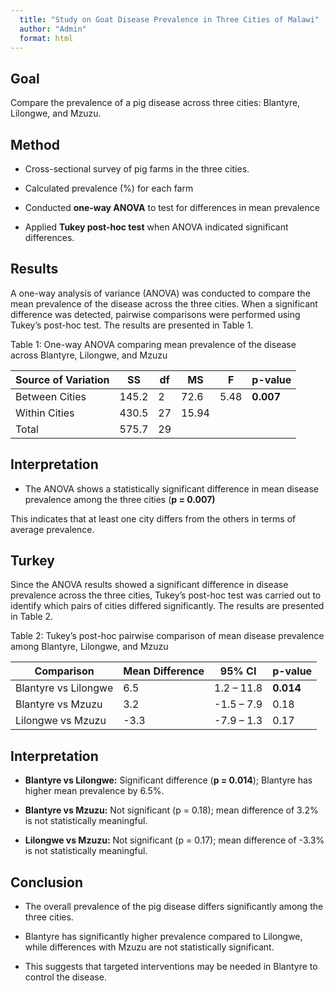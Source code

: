 ```yaml
---
  title: "Study on Goat Disease Prevalence in Three Cities of Malawi"
  author: "Admin"
  format: html
---
```

## Goal
Compare the prevalence of a pig disease across three cities: Blantyre, Lilongwe, and Mzuzu.

## Method

- Cross-sectional survey of pig farms in the three cities.

- Calculated prevalence (%) for each farm

- Conducted **one-way ANOVA** to test for differences in mean prevalence

- Applied **Tukey post-hoc test** when ANOVA indicated significant differences.

## Results

A one-way analysis of variance (ANOVA) was conducted to compare the mean prevalence of the disease across the three cities. When a significant difference was detected, pairwise comparisons were performed using Tukey’s post-hoc test. The results are presented in Table 1.

Table 1: One-way ANOVA comparing mean prevalence of the disease across Blantyre, Lilongwe, and Mzuzu


| Source of Variation | SS    | df | MS    | F    | p-value   |
| ------------------- | ----- | -- | ----- | ---- | --------- |
| Between Cities      | 145.2 | 2  | 72.6  | 5.48 | **0.007** |
| Within Cities       | 430.5 | 27 | 15.94 |      |           |
| Total               | 575.7 | 29 |       |      |           |


## Interpretation

-    The ANOVA shows a statistically significant difference in mean disease prevalence among the three cities (**p = 0.007)**

This indicates that at least one city differs from the others in terms of average prevalence.

## Turkey

Since the ANOVA results showed a significant difference in disease prevalence across the three cities, Tukey’s post-hoc test was carried out to identify which pairs of cities differed significantly. The results are presented in Table 2.

Table 2: Tukey’s post-hoc pairwise comparison of mean disease prevalence among Blantyre, Lilongwe, and Mzuzu

| Comparison           | Mean Difference | 95% CI     | p-value   |
| -------------------- | --------------- | ---------- | --------- |
| Blantyre vs Lilongwe | 6.5             | 1.2 – 11.8 | **0.014** |
| Blantyre vs Mzuzu    | 3.2             | -1.5 – 7.9 | 0.18      |
| Lilongwe vs Mzuzu    | -3.3            | -7.9 – 1.3 | 0.17      |


## Interpretation

-   **Blantyre vs Lilongwe:** Significant difference (**p = 0.014**); Blantyre has higher mean prevalence by 6.5%.

-   **Blantyre vs Mzuzu:** Not significant (p = 0.18); mean difference of 3.2% is not statistically meaningful.

-   **Lilongwe vs Mzuzu:** Not significant (p = 0.17); mean difference of -3.3% is not statistically meaningful.

## Conclusion

-   The overall prevalence of the pig disease differs significantly among the three cities.

-   Blantyre has significantly higher prevalence compared to Lilongwe, while differences with Mzuzu are not statistically significant.

-   This suggests that targeted interventions may be needed in Blantyre to control the disease.
